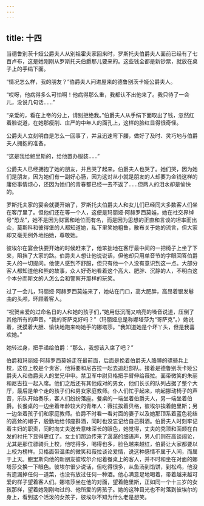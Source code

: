 ```yaml
---
---
---
```

title: 十四
---



当德鲁别茨卡娅公爵夫人从别祖霍夫家回来时，罗斯托夫伯爵夫人面前已经有了七百卢布，这是她刚刚从罗斯托夫伯爵那儿要来的。这些钱全都是新钞票，就放在桌子上的手绢下面。

“情况怎么样，我的朋友？”伯爵夫人问进屋来的德鲁别茨卡娅公爵夫人。

“哎呀，他病得多么可怕啊！他病得那么重，我都认不出他来了。我只待了一会儿，没说几句话……”

“亲爱的，看在上帝的分上，请别拒绝我。”伯爵夫人从手绢下面取出了钱，忽然红着脸说道，在她那瘦削、庄严的中年人的面孔上，这样的脸红显得很奇怪。

公爵夫人立刻明白是怎么一回事了，并且迅速弯下腰，做好了及时、灵巧地与伯爵夫人拥抱的准备。

“这是我给鲍里斯的，给他置办服装……”

公爵夫人已经拥抱了她的朋友，并且哭了起来。伯爵夫人也哭了。她们哭，因为她们是朋友，因为她们有一副好心肠，因为这对从小就是朋友的人却要为金钱这样的庸俗事情烦心，还因为她们的青春都已经一去不返了……但两人的泪水却是愉快的。

罗斯托夫家的宴会就要开始了，罗斯托夫伯爵夫人和女儿们已经同大多数客人们坐在客厅里了。但他们还在等一个人，这便是玛丽娅·阿赫罗西莫娃，她在社交界绰号“恐龙”，她不是因为财富和地位而有名，而是因为思想的正直和言谈的坦率而出众，莫斯科和彼得堡的人都知道她，私下里笑她粗鲁，散布关于她的流言，但大家却又毫无例外地怕她，尊敬她。

彼埃尔在宴会快要开始的时候赶来了，他笨拙地在客厅最中间的一把椅子上坐了下来，阻挡了大家的路。伯爵夫人想让他说说话，但他却只用单音节的字眼回答伯爵夫人的一切提问。他使人感到不舒服，但只有他一个人没有意识到这一点。大部分客人都知道他和熊的故事，众人好奇地看着这个高大、肥胖、沉静的人，不明白这个本分而斯文的人怎么会和警察开那样的玩笑。

过了一会儿，玛丽娅·阿赫罗西莫娃来了，她站在门口，高大肥胖，高昂着银发鬈曲的头颅，环顾着客人。

“祝贺亲爱的过命名日的人和她的孩子们，”她用低沉而又响亮的嗓音说道，压倒了其他所有的声音。“我的哥萨克好吗？”（玛丽娅总是称娜塔莎为“哥萨克”。）她说着，抚摸着大胆、愉快地跑来吻她手的娜塔莎。“我知道她是个坏丫头，但是我喜欢她。”

她转过身，把手递给伯爵：“那么，我想该入席了吧？”

伯爵和玛丽娅·阿赫罗西莫娃走在最前面，后面是挽着伯爵夫人胳膊的骠骑兵上校，这位上校是个贵客，他将要和尼古拉一起去追赶部队。接着是德鲁别茨卡娅公爵夫人和伯爵夫人的堂兄申申。禁卫军中尉贝格把手臂伸给薇拉。面带微笑的朱丽和尼古拉一起入席。他们之后还有其他成对的男女，他们长长的队列占据了整个大厅，最后是单个走的孩子们和男女家庭教师。仆人们忙乎起来，响起挪动椅子的声音，乐队开始奏乐，客人们纷纷落座。餐桌的一端坐着伯爵夫人，另一端坐着伯爵。长餐桌的一边坐着年龄较大的青年人：薇拉挨着贝格，彼埃尔挨着鲍里斯；另一边坐着孩子们和家庭教师。伯爵不时看一看对面的妻子以及她那顶系着蓝色花结的高耸的帽子，殷勤地给邻座斟酒，同时也没忘记给自己斟酒。伯爵夫人时刻牢记着主妇的职责，同时向丈夫送去意味深长的眼色，她觉得，丈夫的秃顶和面颊在白发的衬托下显得更红了。女士们那边传来了潺潺的细语声，男人们则在高谈阔论，尤其是那位骠骑兵上校，他吃得多，喝得也多，脸色越来越红，伯爵让大家都要以上校为榜样。贝格面带温柔的微笑和薇拉谈论爱情，说这种感情不属于人间，而属于上天。鲍里斯向他的新朋友彼埃尔介绍着餐桌上的客人，并不时和坐在对面的娜塔莎交换一下眼色。彼埃尔很少说话，但吃得很多，从鱼汤到馅饼，到松鸡，他没有遗漏掉任何一道菜，也没有放过任何一种酒。他心满意足地喝着，带着越来越可爱的样子望着客人们。娜塔莎坐在他的对面，望着鲍里斯，正如同一个十三岁的女孩那样，望着她刚刚吻过的、他所爱的男孩子。她的这种目光也不时落到彼埃尔的身上，看到这个活泼的女孩子，彼埃尔不知为什么老是想笑。